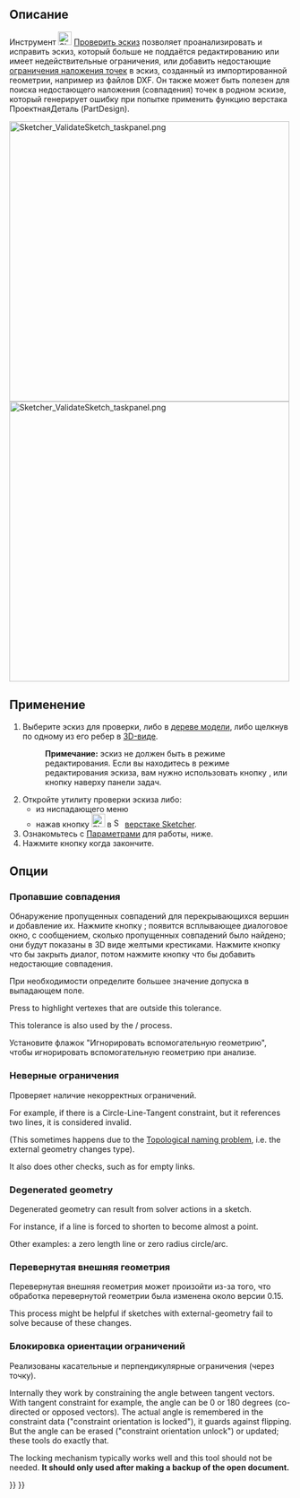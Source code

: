 <languages/>

{{Docnav/ru
|[[Sketcher_ReorientSketch/ru|Переориентировать эскиз]]
|[[Sketcher_MergeSketches/ru|Объединить эскизы]]
|[[Sketcher_Workbench/ru|Скетчер]]
|IconL=Sketcher_ReorientSketch.svg
|IconR=Sketcher MergeSketch.svg‎
|IconC=Workbench_Sketcher.svg
}}

{{GuiCommand/ru
|Name/ru=Проверить эскиз
|Name=Sketcher ValidateSketch
|MenuLocation=Эскиз → Проверить эскиз...
|Workbenches=[[Sketcher_Workbench/ru|Скетчер]], </br>[[PartDesign_Workbench/ru|ПроектнаяДеталь (PartDesign)]]
|SeeAlso=[[Sketcher_ConstrainCoincident/ru|Скетчер Ограничение Наложения точек]]
}}

<span id="Description"></span>
== Описание ==

Инструмент [[Image:Sketcher_ValidateSketch.svg|24px]] [[Sketcher_ValidateSketch/ru|Проверить эскиз]] позволяет проанализировать и исправить эскиз, который больше не поддаётся редактированию или имеет недействительные ограничения, или добавить недостающие [[Sketcher_ConstrainCoincident/ru|ограничения наложения точек]] в эскиз, созданный из импортированной геометрии, например из файлов DXF. Он также может быть полезен для поиска недостающего наложения (совпадения) точек в родном эскизе, который генерирует ошибку при попытке применить функцию верстака ПроектнаяДеталь (PartDesign).

[[File:Sketcher_ValidateSketch_taskpanel.png|x500px]]
[[File:Sketcher_ValidateSketch_taskpanel.png|x500px]]
</br>
{{Caption|Панель задач проверки эскиза в Скетчере}}

<span id="Usage"></span>
== Применение ==

<div class="mw-translate-fuzzy">
# Выберите эскиз для проверки, либо в [[Tree_view/ru|дереве модели]], либо щелкнув по одному из его ребер в [[3D_view/ru|3D-виде]].
#: '''Примечание:''' эскиз не должен быть в режиме редактирования. Если вы находитесь в режиме редактирования эскиза, вам нужно использовать кнопку {{Button|[[File:Sketcher_LeaveSketch.svg|16px]] [[Sketcher_LeaveSketch/ru|Покинуть эскиз]]}}, или кнопку {{Button|Close}} наверху панели задач.
# Откройте утилиту проверки эскиза  либо:
#* из ниспадающего меню {{MenuCommand|Sketch → Проверить набросок}}
#* нажав кнопку [[Image:Sketcher_ValidateSketch.svg|24px|link=Sketcher_ValidateSketch]] в  [[Image:Workbench_Sketcher.svg|16px|Sketcher_Workbench]] [[Sketcher_Workbench/ru|верстаке Sketcher]].
# Ознакомьтесь с  [[#Options/ru|Параметрами]] для работы, ниже.
# Нажмите кнопку {{Button|Закрыть}} когда закончите.
</div>

<span id="Options"></span>
==Опции==

<span id="Missing_coincidences"></span>
===Пропавшие совпадения===

Обнаружение пропущенных совпадений для перекрывающихся вершин и добавление их. Нажмите кнопку {{Button|Найти}}; появится всплывающее диалоговое окно, с сообщением, сколько пропущенных совпадений было найдено; они будут показаны в 3D виде желтыми крестиками. Нажмите кнопку {{Button|OK}} что бы закрыть диалог, потом нажмите кнопку {{Button|Исправить}} что бы добавить недостающие совпадения.

При необходимости определите большее значение допуска в выпадающем поле.

Press {{Button|Highlight troublesome vertexes}} to highlight vertexes that are outside this tolerance.

This tolerance is also used by the {{Button|Find}}/{{Button|Fix}} process.

Установите флажок "Игнорировать вспомогательную геометрию", чтобы игнорировать вспомогательную геометрию при анализе.

<span id="Invalid_constraints"></span>
===Неверные ограничения===

Проверяет наличие некорректных ограничений.

For example, if there is a Circle-Line-Tangent constraint, but it references two lines, it is considered invalid.

(This sometimes happens due to the [[Topological_naming_problem|Topological naming problem]], i.e. the external geometry changes type).

It also does other checks, such as for empty links.

===Degenerated geometry===

Degenerated geometry can result from solver actions in a sketch.

For instance, if a line is forced to shorten to become almost a point.

Other examples: a zero length line or zero radius circle/arc.

<span id="Reversed_external_geometry"></span>
===Перевернутая внешняя геометрия===

Перевернутая внешняя геометрия может произойти из-за того, что обработка перевернутой геометрии была изменена около версии 0.15.

This process might be helpful if sketches with external-geometry fail to solve because of these changes.

<span id="Constraint_orientation_locking"></span>
===Блокировка ориентации ограничений===

Реализованы касательные и перпендикулярные ограничения (через точку).

Internally they work by constraining the angle between tangent vectors. With tangent constraint for example, the angle can be 0 or 180 degrees (co-directed or opposed vectors). The actual angle is remembered in the constraint data ("constraint orientation is locked"), it guards against flipping. But the angle can be erased ("constraint orientation unlock") or updated; these tools do exactly that. 

The locking mechanism typically works well and this tool should not be needed. '''It should only used after making a backup of the open document.'''


{{Docnav/ru
|[[Sketcher_ReorientSketch/ru|Переориентировать эскиз]]
|[[Sketcher_MergeSketches/ru|Объединить эскизы]]
|[[Sketcher_Workbench/ru|Скетчер]]
|IconL=Sketcher_ReorientSketch.svg
|IconR=Sketcher MergeSketch.svg‎
|IconC=Workbench_Sketcher.svg
}}

{{Sketcher Tools navi{{#translation:}}}}
{{Userdocnavi{{#translation:}}}}
{{clear}}
